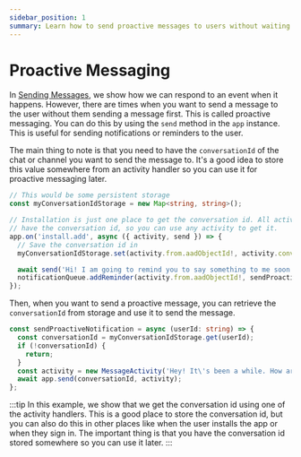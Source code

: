 ```yaml
---
sidebar_position: 1
summary: Learn how to send proactive messages to users without waiting for them to initiate the conversation, including storing conversation IDs and sending notifications.
---
```



# Proactive Messaging

In [Sending Messages](./), we show how we can respond to an event when it happens. However, there are times when you want to send a message to the user without them sending a message first. This is called proactive messaging. You can do this by using the `send` method in the `app` instance. This is useful for sending notifications or reminders to the user.

The main thing to note is that you need to have the `conversationId` of the chat or channel you want to send the message to. It's a good idea to store this value somewhere from an activity handler so you can use it for proactive messaging later.

```ts
// This would be some persistent storage
const myConversationIdStorage = new Map<string, string>();

// Installation is just one place to get the conversation id. All activities
// have the conversation id, so you can use any activity to get it.
app.on('install.add', async ({ activity, send }) => {
  // Save the conversation id in 
  myConversationIdStorage.set(activity.from.aadObjectId!, activity.conversation.id);

  await send('Hi! I am going to remind you to say something to me soon!');
  notificationQueue.addReminder(activity.from.aadObjectId!, sendProactiveNotification, 10_000);
});
```

Then, when you want to send a proactive message, you can retrieve the `conversationId` from storage and use it to send the message.

```ts
const sendProactiveNotification = async (userId: string) => {
  const conversationId = myConversationIdStorage.get(userId);
  if (!conversationId) {
    return;
  }
  const activity = new MessageActivity('Hey! It\'s been a while. How are you?');
  await app.send(conversationId, activity);
};
```

:::tip
In this example, we show that we get the conversation id using one of the activity handlers. This is a good place to store the conversation id, but you can also do this in other places like when the user installs the app or when they sign in. The important thing is that you have the conversation id stored somewhere so you can use it later.
:::